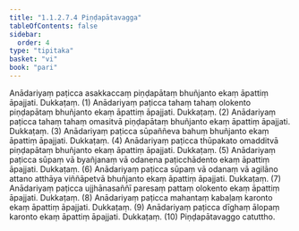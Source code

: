 ```yaml
---
title: "1.1.2.7.4 Piṇḍapātavagga"
tableOfContents: false
sidebar:
  order: 4
type: "tipitaka"
basket: "vi"
book: "pari"
---
```



<DynamicBreadcrumb />

<Division number="178" book="pari">

<Paragraph number="524" book="pari">
Anādariyaṃ paṭicca asakkaccaṃ piṇḍapātaṃ bhuñjanto ekaṃ āpattiṃ āpajjati. Dukkaṭaṃ. (1)
</Paragraph>

<Paragraph number="525" book="pari">
Anādariyaṃ paṭicca tahaṃ tahaṃ olokento piṇḍapātaṃ bhuñjanto ekaṃ āpattiṃ āpajjati. Dukkaṭaṃ. (2)
</Paragraph>

<Paragraph number="526" book="pari">
Anādariyaṃ paṭicca tahaṃ tahaṃ omasitvā piṇḍapātaṃ bhuñjanto ekaṃ āpattiṃ āpajjati. Dukkaṭaṃ. (3)
</Paragraph>

<Paragraph number="527" book="pari">
Anādariyaṃ paṭicca sūpaññeva bahuṃ bhuñjanto ekaṃ āpattiṃ āpajjati. Dukkaṭaṃ. (4)
</Paragraph>

<Paragraph number="528" book="pari">
Anādariyaṃ paṭicca thūpakato omadditvā piṇḍapātaṃ bhuñjanto ekaṃ āpattiṃ āpajjati. Dukkaṭaṃ. (5)
</Paragraph>

<Paragraph number="529" book="pari">
Anādariyaṃ paṭicca sūpaṃ vā byañjanaṃ vā odanena paṭicchādento ekaṃ āpattiṃ āpajjati. Dukkaṭaṃ. (6)
</Paragraph>

<Paragraph number="530" book="pari">
Anādariyaṃ paṭicca sūpaṃ vā odanaṃ vā agilāno attano atthāya viññāpetvā bhuñjanto ekaṃ āpattiṃ āpajjati. Dukkaṭaṃ. (7)
</Paragraph>

<Paragraph number="531" book="pari">
Anādariyaṃ paṭicca ujjhānasaññī paresaṃ pattaṃ olokento ekaṃ āpattiṃ āpajjati. Dukkaṭaṃ. (8)
</Paragraph>

<Paragraph number="532" book="pari">
Anādariyaṃ paṭicca mahantaṃ kabaḷaṃ karonto ekaṃ āpattiṃ āpajjati. Dukkaṭaṃ. (9)
</Paragraph>

<Paragraph number="533" book="pari">
Anādariyaṃ paṭicca dīghaṃ ālopaṃ karonto ekaṃ āpattiṃ āpajjati. Dukkaṭaṃ. (10)

</Paragraph>
</Division>

<Paragraph number="534" type="center" book="pari">
Piṇḍapātavaggo catuttho.
</Paragraph>